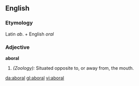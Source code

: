 ==English==

===Etymology===
Latin ''ab''. + English ''oral''
===Adjective===
'''aboral'''

#''(Zoology):'' Situated opposite to, or away from, the mouth.

[[da:aboral]]
[[gl:aboral]]
[[vi:aboral]]